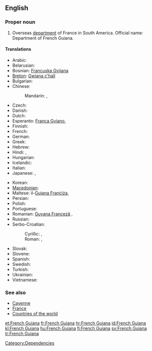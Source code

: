 ==English==

===Proper noun===
{{wikipedia}}
{{en-proper noun}}

# Overseas [[department]] of France in South America. Official name: Department of French Guiana.

====Translations====
{{trans-top|Department of French Guiana}}
* Arabic: {{t|ar|غيانا الفرنسية|f|tr=ghiyaana al-faransíyya|sc=Arab}}
* Belarusian: {{t|be|Французская Гвіяна|f|tr=Francúzskaja Hvijána|sc=Cyrl}}
* Bosnian: [[Francuska Gvijana]] {{f}}
* [[Breton]]: [[Gwiana c'hall]]
* Bulgarian: {{t|bg|Френска Гвиана|f|tr=Frénska Gviána|sc=Cyrl}}
* Chinese:
*: Mandarin: {{t-|cmn|法屬圭亞那|sc=Hani}}, {{t-|cmn|法属圭亚那|tr=Fà shǔ Guīyǎnà|sc=Hani}}
* Czech: {{t|cs|Francouzská Guyana|f}}
* Danish: {{t-|da|Fransk Guyana}}
* Dutch: {{t-|nl|Frans Guyana}}
* Esperanto: [[Franca Gviano]], {{t|eo|Franca Gviano}}
* Finnish: {{t|fi|Ranskan Guayana}}
* French: {{t+|fr|Guyane française|f}}
* German: {{t+|de|Französisch-Guayana|n}}
* Greek: {{t|el|Γαλλική Γουιάνα|f|tr=Gallikí Gouiána|sc=Grek}}
* Hebrew: {{t|he|גיאנה הצרפתית|f|tr=giana ha-tsorfatít|sc=Hebr}}
* Hindi: {{t|hi|फ़्रेंच गयाना|tr=frēn̄c gayānā|sc=Deva}}, {{t|hi|फ्रेंच गयाना|tr=frēnc gayānā, phrēnc gayānā|sc=Deva}}
* Hungarian: {{t|hu|Francia Guayana}}
* Icelandic: {{t|is|Franska Gvæjana}}
* Italian: {{t|it|Guiana francese|f}}
* Japanese: {{t-|ja|フランス領ギアナ|tr=Furansu-ryō Giana}},  {{t|ja|仏領ギアナ|tr=Futsu-ryō Giana}}
{{trans-mid}}
* Korean: {{t|ko|프랑스령 기아나|tr=Peurangseuryeong Giana|sc=Kore}}
* [[Macedonian]]: {{t|mk|Француска Гвајана|f|tr=Fráncuska Gvajána}}
* Maltese: il-[[Gujana Franċiża]], {{t|mt|Gujana Franċiża|f|alt=il-Gujana Franċiża}}
* Persian: {{t|fa|گویان فرانسه|sc=fa-Arab}}
* Polish: {{t|pl|Gujana Francuska|f}}
* Portuguese: {{t+|pt|Guiana Francesa}}
* Romanian: [[Guyana Franceză]] {{f}}, {{t|ro|Guyana Franceză|f}}
* Russian: {{t|ru|Французская Гвиана|f|tr=Francúzskaja Gviána}}
* Serbo-Croatian:
*: Cyrillic: {{t|sh|Француска Гвајана|f}}, {{t|sh|Француска Гвијана|f}}
*: Roman: {{t|sh|Francuska Gvajana|f}}, {{t|sh|Francuska Gvijana|f}}
* Slovak: {{t|sk|Francúzska Guyana|f}}
* Slovene: {{t|sl|Francoska Gvajana|f}}
* Spanish: {{t+|es|Guayana Francesa}}
* Swedish: {{t+|sv|Franska Guyana}}
* Turkish: {{t+|tr|Fransız Guyanası}}
* Ukrainian: {{t|uk|Французька Гвіана|f|tr=Francúz'ka Hviána|sc=Cyrl}}
* Vietnamese: {{t|vi|Guyane thuộc Pháp}}
{{trans-bottom}}

===See also===
* [[Cayenne]]
* [[France]]
* [[Appendix:Countries of the world|Countries of the world]]

[[Category:Dependencies]]

[[et:French Guiana]]
[[fr:French Guiana]]
[[hr:French Guiana]]
[[id:French Guiana]]
[[kl:French Guiana]]
[[hu:French Guiana]]
[[fi:French Guiana]]
[[sv:French Guiana]]
[[tr:French Guiana]]